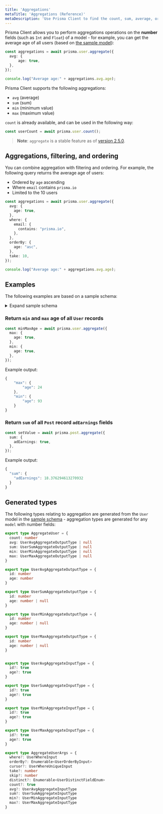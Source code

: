 ```yaml
---
title: 'Aggregations'
metaTitle: 'Aggregations (Reference)'
metaDescription: 'Use Prisma Client to find the count, sum, average, or min/max values of a number fields.'
---
```


<TopBlock>

Prisma Client allows you to perform aggregations operations on the **number** fields (such as `Int` and `Float`) of a model - for example, you can get the average age of all users (based on [the sample model](aggregations#sample-model)):

```ts
const aggregations = await prisma.user.aggregate({
  avg: {
      age: true,
  },
});

console.log("Average age:" + aggregations.avg.age);
```

Prisma Client supports the following aggregations:

* `avg` (average)
* `sum` (sum)
* `min` (minimum value)
* `max` (maximum value)

`count` is already available, and can be used in the following way:

```ts
const userCount = await prisma.user.count();
```

> **Note**: `aggregate` is a stable feature as of [version 2.5.0](https://github.com/prisma/prisma/releases/tag/2.5.0).

</TopBlock>


## Aggregations, filtering, and ordering

You can combine aggregation with filtering and ordering. For example, the following query returns the average age of users:

* Ordered by `age` ascending
* Where `email` contains `prisma.io`
* Limited to the 10 users

```ts
const aggregations = await prisma.user.aggregate({
  avg: {
    age: true,
  },
  where: {
    email: {
      contains: "prisma.io",
    },
  },
  orderBy: {
    age: "asc",
  },
  take: 10,
});

console.log("Average age:" + aggregations.avg.age);
```

## Examples

The following examples are based on a sample schema:

<a  id="sample-model"></a>
 
<details>
  <summary>Expand sample schema</summary>

```prisma
generator client {
  provider             = "prisma-client-js"
}

datasource db {
  provider = "mysql"
  url      = env("DATABASE_URL")
}

model Post {
  id         Int     @default(autoincrement()) @id  
  authorId   Int?
  content    String?
  published  Boolean @default(false)
  title      String
  adEarnings Float? 
  user       User?   @relation(fields: [authorId], references: [id])  

  @@index([authorId], name: "authorId")
}

model User {
  id              Int     @default(autoincrement()) @id
  email           String  @unique  
  name            String?
  extendedProfile Json?
  age             Int?
  role            Role    @default(USER)
  posts           Post[]  
}

enum Role {
  ADMIN
  USER
  MODERATOR
}
```

</details>

### Return `min` and `max` age of all `User` records

```ts
const minMaxAge = await prisma.user.aggregate({
  max: {
    age: true,
  },
  min: {
    age: true,
  },
});
```

Example output:

```js
{
    "max": {
        "age": 24
    },
    "min": {
        "age": 93
    }
}
```

### Return `sum` of all `Post` record `adEarnings` fields

```ts
const setValue = await prisma.post.aggregate({
  sum: {
    adEarnings: true,
  },
});
```

Example output:

```js
{
  "sum": {
    "adEarnings": 18.376294613270932
  }
}
```

## Generated types

The following types relating to aggregation are generated from the `User` model in the [sample schema](aggregations#sample-model) - aggregation types are generated for any `model` with number fields:


```ts
export type AggregateUser = {
  count: number
  avg: UserAvgAggregateOutputType | null
  sum: UserSumAggregateOutputType | null
  min: UserMinAggregateOutputType | null
  max: UserMaxAggregateOutputType | null
}

export type UserAvgAggregateOutputType = {
  id: number
  age: number
}

export type UserSumAggregateOutputType = {
  id: number
  age: number | null
}

export type UserMinAggregateOutputType = {
  id: number
  age: number | null
}

export type UserMaxAggregateOutputType = {
  id: number
  age: number | null
}


export type UserAvgAggregateInputType = {
  id?: true
  age?: true
}

export type UserSumAggregateInputType = {
  id?: true
  age?: true
}

export type UserMinAggregateInputType = {
  id?: true
  age?: true
}

export type UserMaxAggregateInputType = {
  id?: true
  age?: true
}

export type AggregateUserArgs = {
  where?: UserWhereInput
  orderBy?: Enumerable<UserOrderByInput>
  cursor?: UserWhereUniqueInput
  take?: number
  skip?: number
  distinct?: Enumerable<UserDistinctFieldEnum>
  count?: true
  avg?: UserAvgAggregateInputType
  sum?: UserSumAggregateInputType
  min?: UserMinAggregateInputType
  max?: UserMaxAggregateInputType
}
```